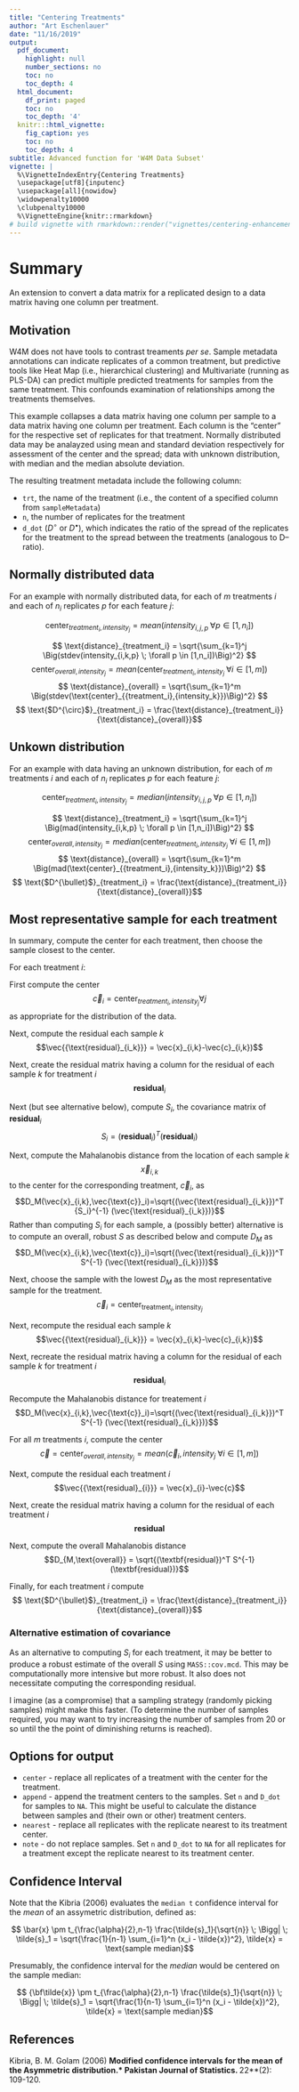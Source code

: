 ```yaml
---
title: "Centering Treatments"
author: "Art Eschenlauer"
date: "11/16/2019"
output:
  pdf_document:
    highlight: null
    number_sections: no
    toc: no
    toc_depth: 4
  html_document:
    df_print: paged
    toc: no
    toc_depth: '4'
  knitr:::html_vignette:
    fig_caption: yes
    toc: no
    toc_depth: 4
subtitle: Advanced function for 'W4M Data Subset'
vignette: |
  %\VignetteIndexEntry{Centering Treatments}
  \usepackage[utf8]{inputenc}
  \usepackage[all]{nowidow}
  \widowpenalty10000
  \clubpenalty10000
  %\VignetteEngine{knitr::rmarkdown}
# build vignette with rmarkdown::render("vignettes/centering-enhancement.Rmd", "all")
---
```


# Summary

An extension to convert a data matrix for a replicated design to a data matrix having one column per treatment.   

## Motivation

W4M does not have tools to contrast treaments *per se*.  Sample metadata annotations can indicate replicates of a common treatment, but predictive tools like Heat Map (i.e., hierarchical clustering) and Multivariate (running as PLS-DA) can predict multiple predicted treatments for samples from the same treatment.  This confounds examination of relationships among the treatments themselves.

This example collapses a data matrix having one column per sample to a data matrix having one column per treatment.  Each column is the "center" for the respective set of replicates for that treatment.  Normally distributed data may be analayzed using mean and standard deviation respectively for assessment of the center and the spread; data with unknown distribution, with median and the median absolute deviation.

The resulting treatment metadata include the following column:

- `trt`, the name of the treatment (i.e., the content of a specified column from `sampleMetadata`)
- `n`, the number of replicates for the treatment
- `d_dot` ($D^{\circ}$ or $D^{\bullet}$), which indicates the ratio of the spread of the replicates for the treatment to the spread between the treatments (analogous to D--ratio).

## Normally distributed data

For an example with normally distributed data, for each of $m$ treatments $i$ and each of $n_i$ replicates $p$ for each feature $j$:

$$ \text{center}_{{treatment_i},{intensity_j}} = mean(intensity_{i,j,p} \; \forall p \in [1,n_i]) $$ 

$$ \text{distance}_{treatment_i} = \sqrt{\sum_{k=1}^j \Big(stdev(intensity_{i,k,p} \; \forall p \in [1,n_i])\Big)^2} $$
$$ \text{center}_{overall,{intensity_j}} = mean(\text{center}_{{treatment_i},{intensity_j}} \; \forall i \in [1,m]) $$ 
$$ \text{distance}_{overall} = \sqrt{\sum_{k=1}^m \Big(stdev(\text{center}_{{treatment_i},{intensity_k}})\Big)^2} $$
$$ \text{$D^{\circ}$}_{treatment_i} = \frac{\text{distance}_{treatment_i}}{\text{distance}_{overall}}$$

## Unkown distribution

For an example with data having an unknown distribution, for each of $m$ treatments $i$ and each of $n_i$ replicates $p$ for each feature $j$:

$$ \text{center}_{{treatment_i},{intensity_j}} = median(intensity_{i,j,p} \; \forall p \in [1,n_i]) $$ 

$$ \text{distance}_{treatment_i} = \sqrt{\sum_{k=1}^j \Big(mad(intensity_{i,k,p} \; \forall p \in [1,n_i])\Big)^2} $$
$$ \text{center}_{overall,{intensity_j}} = median(\text{center}_{{treatment_i},{intensity_j}} \; \forall i \in [1,m]) $$ 
$$ \text{distance}_{overall} = \sqrt{\sum_{k=1}^m \Big(mad(\text{center}_{{treatment_i},{intensity_k}})\Big)^2} $$
$$ \text{$D^{\bullet}$}_{treatment_i} = \frac{\text{distance}_{treatment_i}}{\text{distance}_{overall}}$$

## Most representative sample for each treatment

In summary, compute the center for each treatment, then choose the sample closest to the center.

For each treatment $i$:

First compute the center 
$$\vec{c}_i = \text{center}_{{treatment_i},{intensity_j}} \forall j$$
as appropriate for the distribution of the data.

Next, compute the residual each sample $k$
$$\vec{{\text{residual}_{i_k}}} = \vec{x}_{i,k}-\vec{c}_{i,k})$$

Next, create the residual matrix having a column for the residual of each sample $k$ for treatment $i$
$${\textbf{residual}_{i}}$$

Next (but see alternative below), compute $S_i$, the covariance matrix of $\textbf{residual}_i$
$$S_i = ({\textbf{residual}_{i}})^T ({\textbf{residual}_{i}})$$

Next, compute the Mahalanobis distance from the location of each sample $k$
$$\vec{x}_{i,k}$$
to the center for the corresponding treatment, $\vec{c}_i$, as
$$D_M(\vec{x}_{i,k},\vec{\text{c}}_i)=\sqrt{(\vec{\text{residual}_{i_k}})^T {S_i}^{-1} (\vec{\text{residual}_{i_k}})}$$
Rather than computing $S_i$ for each sample, a (possibly better) alternative is to compute an overall, robust $S$ as described below and compute $D_M$ as
$$D_M(\vec{x}_{i,k},\vec{\text{c}}_i)=\sqrt{(\vec{\text{residual}_{i_k}})^T S^{-1} (\vec{\text{residual}_{i_k}})}$$

Next, choose the sample with the lowest $D_M$ as the most representative sample for the treatment.
$$\vec{c}_i = \text{center}_{\text{treatment}_i,\text{intensity}_j}$$

Next, recompute the residual each sample $k$
$$\vec{{\text{residual}_{i_k}}} = \vec{x}_{i,k}-\vec{c}_{i,k})$$

Next, recreate the residual matrix having a column for the residual of each sample $k$ for treatment $i$
$${\textbf{residual}_{i}}$$

Recompute the Mahalanobis distance for treatement $i$
$$D_M(\vec{x}_{i,k},\vec{\text{c}}_i)=\sqrt{(\vec{\text{residual}_{i_k}})^T S^{-1} (\vec{\text{residual}_{i_k}})}$$

For all $m$ treatments $i$, compute the center
$$ \vec{c} = \text{center}_{overall,{intensity_j}} = mean({\vec{c}_i,intensity_j} \; \forall i \in [1,m]) $$ 

Next, compute the residual each treatment $i$
$$\vec{{\text{residual}_{i}}} = \vec{x}_{i}-\vec{c}$$

Next, create the residual matrix having a column for the residual of each treatment $i$
$$\textbf{residual}$$

Next, compute the overall Mahalanobis distance
$$D_{M,\text{overall}} = \sqrt{(\textbf{residual})^T S^{-1} (\textbf{residual})}$$

Finally, for each treatment $i$ compute
$$ \text{$D^{\bullet}$}_{treatment_i} = \frac{\text{distance}_{treatment_i}}{\text{distance}_{overall}}$$

### Alternative estimation of covariance

As an alternative to computing $S_i$ for each treatment, it may be better to produce a robust estimate of the overall $S$ using `MASS::cov.mcd`.  This may be computationally more intensive but more robust.  It also does not necessitate computing the corresponding residual.

I imagine (as a compromise) that a sampling strategy (randomly picking samples) might make this faster.  (To determine the number of samples required, you may want to try increasing the number of samples from 20 or so until the the point of diminishing returns is reached).

## Options for output

- `center` - replace all replicates of a treatment with the center for the treatment.
- `append` - append the treatment centers to the samples.  Set `n` and `D_dot` for samples to `NA`.  This might be useful to calculate the distance between samples and (their own or other) treatment centers.
- `nearest` - replace all replicates with the replicate nearest to its treatment center.
- `note` - do not replace samples.  Set `n` and `D_dot` to `NA` for all replicates for a treatment except the replicate nearest to its treatment center. 

## Confidence Interval

Note that the Kibria (2006) evaluates the `median t` confidence interval for the *mean* of an assymetric distribution, defined as:

$$ \bar{x} \pm t_{\frac{\alpha}{2},n-1} \frac{\tilde{s}_1}{\sqrt{n}} \; \Bigg| \; \tilde{s}_1 = \sqrt{\frac{1}{n-1} \sum_{i=1}^n (x_i - \tilde{x})^2}, \tilde{x} = \text{sample median}$$

Presumably, the confidence interval for the *median* would be centered on the sample median:

$$ {\bf\tilde{x}} \pm t_{\frac{\alpha}{2},n-1} \frac{\tilde{s}_1}{\sqrt{n}} \; \Bigg| \; \tilde{s}_1 = \sqrt{\frac{1}{n-1} \sum_{i=1}^n (x_i - \tilde{x})^2}, \tilde{x} = \text{sample median}$$

## References

Kibria, B. M. Golam (2006) **Modified confidence intervals for the mean of the Asymmetric distribution.* Pakistan Journal of Statistics. **22**(2): 109-120.
